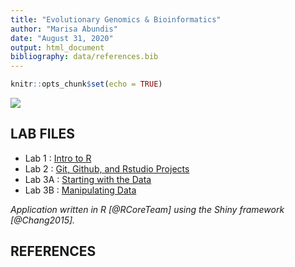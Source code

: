 ```yaml
---
title: "Evolutionary Genomics & Bioinformatics"
author: "Marisa Abundis"
date: "August 31, 2020"
output: html_document
bibliography: data/references.bib
---
```


```r
knitr::opts_chunk$set(echo = TRUE)
```
![](images/bunnyPortraitIcon.png)

## **LAB FILES**


* Lab 1 : [Intro to R](labs/lab1_marisaabundis.html)
* Lab 2 : [Git, Github, and Rstudio Projects](labs/lab2_MarisaAbundis.html)
* Lab 3A : [Starting with the Data](lab3A.html)
* Lab 3B : [Manipulating Data](lab3B.html)

*Application written in R [@RCoreTeam] using the Shiny framework [@Chang2015].*


## **REFERENCES**
